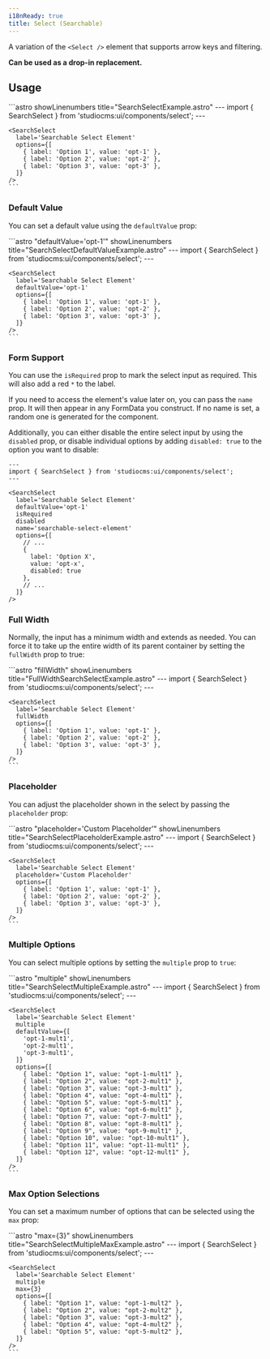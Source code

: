 ```yaml
---
i18nReady: true
title: Select (Searchable)
---
```



A variation of the `<Select />` element that supports arrow keys and filtering.

**Can be used as a drop-in replacement.**

## Usage

<Tabs>
  <TabItem label="Preview">
    <PreviewCard>
      <SearchSelect
        label='Select Element'
        options={[
          { label: "Option 1", value: "opt-1-1" },
          { label: "Option 2", value: "opt-2-1" },
          { label: "Option 3", value: "opt-3-1" },
        ]}
      />
    </PreviewCard>
  </TabItem>
  <TabItem label="Code">
    ```astro showLinenumbers title="SearchSelectExample.astro"
    ---
    import { SearchSelect } from 'studiocms:ui/components/select';
    ---

    <SearchSelect
      label='Searchable Select Element'
      options={[
        { label: 'Option 1', value: 'opt-1' },
        { label: 'Option 2', value: 'opt-2' },
        { label: 'Option 3', value: 'opt-3' },
      ]}
    />
    ```
  </TabItem>
</Tabs>

### Default Value

You can set a default value using the `defaultValue` prop:

<Tabs>
  <TabItem label="Preview">
    <PreviewCard>
      <SearchSelect
        label='Searchable Select Element'
        defaultValue='opt-1-1'
        options={[
          { label: "Option 1", value: "opt-1-1" },
          { label: "Option 2", value: "opt-2-1" },
          { label: "Option 3", value: "opt-3-1" },
        ]}
      />
    </PreviewCard>
  </TabItem>
  <TabItem label="Code">
    ```astro "defaultValue='opt-1'" showLinenumbers title="SearchSelectDefaultValueExample.astro"
    ---
    import { SearchSelect } from 'studiocms:ui/components/select';
    ---

    <SearchSelect
      label='Searchable Select Element'
      defaultValue='opt-1'
      options={[
        { label: 'Option 1', value: 'opt-1' },
        { label: 'Option 2', value: 'opt-2' },
        { label: 'Option 3', value: 'opt-3' },
      ]}
    />
    ```
  </TabItem>
</Tabs>

### Form Support

You can use the `isRequired` prop to mark the select input as required. This will also add a red `*` to
the label.

If you need to access the element's value later on, you can pass the `name` prop. It will then appear in any FormData
you construct. If no name is set, a random one is generated for the component.

Additionally, you can either disable the entire select input by using the `disabled` prop, or disable
individual options by adding `disabled: true` to the option you want to disable:

```astro ins={7-9,16} showLinenumbers title="SearchSelectFormExample.astro"
---
import { SearchSelect } from 'studiocms:ui/components/select';
---

<SearchSelect
  label='Searchable Select Element'
  defaultValue='opt-1'
  isRequired
  disabled
  name='searchable-select-element'
  options={[
    // ...
    { 
      label: 'Option X',
      value: 'opt-x',
      disabled: true
    },
    // ...
  ]}
/>
```

### Full Width

Normally, the input has a minimum width and extends as needed. You can force it to take up
the entire width of its parent container by setting the `fullWidth` prop to true:

<Tabs>
  <TabItem label="Preview">
    <PreviewCard>
      <SearchSelect
        label='Searchable Select Element'
        fullWidth
        options={[
          { label: "Option 1", value: "f-opt-1-1" },
          { label: "Option 2", value: "f-opt-1-2" },
          { label: "Option 3", value: "f-opt-1-3" },
        ]}
      />
    </PreviewCard>
  </TabItem>
  <TabItem label="Code">
    ```astro "fillWidth" showLinenumbers title="FullWidthSearchSelectExample.astro"
    ---
    import { SearchSelect } from 'studiocms:ui/components/select';
    ---

    <SearchSelect
      label='Searchable Select Element'
      fullWidth
      options={[
        { label: 'Option 1', value: 'opt-1' },
        { label: 'Option 2', value: 'opt-2' },
        { label: 'Option 3', value: 'opt-3' },
      ]}
    />
    ```
  </TabItem>
</Tabs>

### Placeholder

You can adjust the placeholder shown in the select by passing the `placeholder` prop:

<Tabs>
  <TabItem label="Preview">
    <PreviewCard>
      <SearchSelect
        label='Searchable Select Element'
        placeholder="Custom Placeholder"
        options={[
          { label: "Option 1", value: "f-opt-1-p" },
          { label: "Option 2", value: "f-opt-2-p" },
          { label: "Option 3", value: "f-opt-3-p" },
        ]}
      />
    </PreviewCard>
  </TabItem>
  <TabItem label="Code">
    ```astro "placeholder='Custom Placeholder'" showLinenumbers title="SearchSelectPlaceholderExample.astro"
    ---
    import { SearchSelect } from 'studiocms:ui/components/select';
    ---

    <SearchSelect
      label='Searchable Select Element'
      placeholder='Custom Placeholder'
      options={[
        { label: 'Option 1', value: 'opt-1' },
        { label: 'Option 2', value: 'opt-2' },
        { label: 'Option 3', value: 'opt-3' },
      ]}
    />
    ```
  </TabItem>
</Tabs>

### Multiple Options

You can select multiple options by setting the `multiple` prop to `true`:

<Tabs>
  <TabItem label="Preview">
    <PreviewCard>
      <SearchSelect
        label='Searchable Select Element'
        multiple
        placeholder='Select multiple options'
        defaultValue={[
          'opt-1-mult1',
          'opt-2-mult1',
          'opt-3-mult1',
        ]}
        options={[
          { label: "Option 1", value: "opt-1-mult1" },
          { label: "Option 2", value: "opt-2-mult1" },
          { label: "Option 3", value: "opt-3-mult1" },
          { label: "Option 4", value: "opt-4-mult1" },
          { label: "Option 5", value: "opt-5-mult1" },
          { label: "Option 6", value: "opt-6-mult1" },
          { label: "Option 7", value: "opt-7-mult1" },
          { label: "Option 8", value: "opt-8-mult1" },
          { label: "Option 9", value: "opt-9-mult1" },
          { label: "Option 10", value: "opt-10-mult1" },
          { label: "Option 11", value: "opt-11-mult1" },
          { label: "Option 12", value: "opt-12-mult1" },
        ]}
      />
    </PreviewCard>
  </TabItem>
  <TabItem label="Code">
    ```astro "multiple" showLinenumbers title="SearchSelectMultipleExample.astro"
    ---
    import { SearchSelect } from 'studiocms:ui/components/select';
    ---

    <SearchSelect
      label='Searchable Select Element'
      multiple
      defaultValue={[
        'opt-1-mult1',
        'opt-2-mult1',
        'opt-3-mult1',
      ]}
      options={[
        { label: "Option 1", value: "opt-1-mult1" },
        { label: "Option 2", value: "opt-2-mult1" },
        { label: "Option 3", value: "opt-3-mult1" },
        { label: "Option 4", value: "opt-4-mult1" },
        { label: "Option 5", value: "opt-5-mult1" },
        { label: "Option 6", value: "opt-6-mult1" },
        { label: "Option 7", value: "opt-7-mult1" },
        { label: "Option 8", value: "opt-8-mult1" },
        { label: "Option 9", value: "opt-9-mult1" },
        { label: "Option 10", value: "opt-10-mult1" },
        { label: "Option 11", value: "opt-11-mult1" },
        { label: "Option 12", value: "opt-12-mult1" },
      ]}
    />
    ```
  </TabItem>
</Tabs>

### Max Option Selections

You can set a maximum number of options that can be selected using the `max` prop:

<Tabs>
  <TabItem label="Preview">
    <PreviewCard>
      <SearchSelect
        label='Searchable Select Element'
        multiple
        max={3}
        options={[
          { label: "Option 1", value: "opt-1-mult2" },
          { label: "Option 2", value: "opt-2-mult2" },
          { label: "Option 3", value: "opt-3-mult2" },
          { label: "Option 4", value: "opt-4-mult2" },
          { label: "Option 5", value: "opt-5-mult2" },
        ]}
      />
    </PreviewCard>
  </TabItem>
  <TabItem label="Code">
    ```astro "max={3}" showLinenumbers title="SearchSelectMultipleMaxExample.astro"
    ---
    import { SearchSelect } from 'studiocms:ui/components/select';
    ---

    <SearchSelect
      label='Searchable Select Element'
      multiple
      max={3}
      options={[
        { label: "Option 1", value: "opt-1-mult2" },
        { label: "Option 2", value: "opt-2-mult2" },
        { label: "Option 3", value: "opt-3-mult2" },
        { label: "Option 4", value: "opt-4-mult2" },
        { label: "Option 5", value: "opt-5-mult2" },
      ]}
    />
    ```
  </TabItem>
</Tabs>
